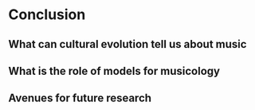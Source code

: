 # Conclusion {#sec-conclusion}

## What can cultural evolution tell us about music

## What is the role of models for musicology

## Avenues for future research
